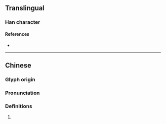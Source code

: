 {{character info/new}}
==Translingual==

===Han character===
{{Han char|rn=64|rad=手|as=09|sn=12|four=51066|canj=QMRW|ids=⿰扌畐}}

====References====
* {{Han ref|kx=0441.120|dkj=12334|dj=0792.070|hdz=31913.050|uh=63CA|ud=25546|bh=D95C|bd=55644}}

----

==Chinese==
{{zh-forms}}

===Glyph origin===
{{Han etym}}

===Pronunciation===
{{zh-pron
|m=pì
|c=bik1
|mc=y
|oc=y
|cat=
}}

===Definitions===
{{zh-hanzi}}

# {{rfdef|zh}}